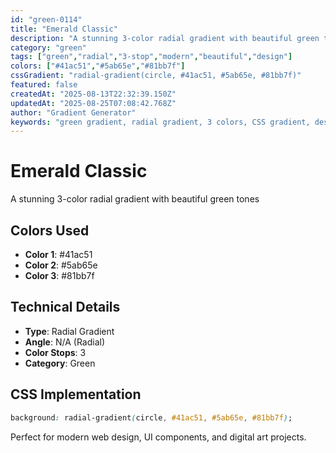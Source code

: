 ```yaml
---
id: "green-0114"
title: "Emerald Classic"
description: "A stunning 3-color radial gradient with beautiful green tones"
category: "green"
tags: ["green","radial","3-stop","modern","beautiful","design"]
colors: ["#41ac51","#5ab65e","#81bb7f"]
cssGradient: "radial-gradient(circle, #41ac51, #5ab65e, #81bb7f)"
featured: false
createdAt: "2025-08-13T22:32:39.150Z"
updatedAt: "2025-08-25T07:08:42.768Z"
author: "Gradient Generator"
keywords: "green gradient, radial gradient, 3 colors, CSS gradient, design, #41ac51, #5ab65e, #81bb7f"
---
```


# Emerald Classic

A stunning 3-color radial gradient with beautiful green tones

## Colors Used
- **Color 1**: #41ac51
- **Color 2**: #5ab65e
- **Color 3**: #81bb7f

## Technical Details
- **Type**: Radial Gradient
- **Angle**: N/A (Radial)
- **Color Stops**: 3
- **Category**: Green

## CSS Implementation
```css
background: radial-gradient(circle, #41ac51, #5ab65e, #81bb7f);
```

Perfect for modern web design, UI components, and digital art projects.
